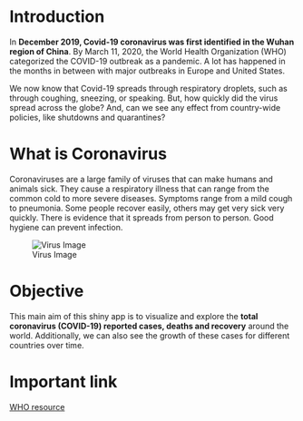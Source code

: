 # Introduction

In **December 2019, Covid-19 coronavirus was first identified in the Wuhan region of China**. By March 11, 2020, the World Health Organization (WHO) categorized the COVID-19 outbreak as a pandemic. A lot has happened in the months in between with major outbreaks in Europe and United States.

We now know that Covid-19 spreads through respiratory droplets, such as through coughing, sneezing, or speaking. But, how quickly did the virus spread across the globe? And, can we see any effect from country-wide policies, like shutdowns and quarantines?

# What is Coronavirus 

Coronaviruses are a large family of viruses that can make humans and animals sick. They cause a respiratory illness that can range from the common cold to more severe diseases. Symptoms range from a mild cough to pneumonia. Some people recover easily, others may get very sick very quickly. There is evidence that it spreads from person to person. Good hygiene can prevent infection.

![Virus Image](CDC-coronavirus-image.jpg)


# Objective

This main aim of this shiny app is to visualize and explore the **total coronavirus (COVID-19) reported cases, deaths and recovery** around the world. Additionally, we can also see the growth of these cases for different countries over time. 

# Important link

[WHO resource](https://www.who.int/emergencies/diseases/novel-coronavirus-2019)